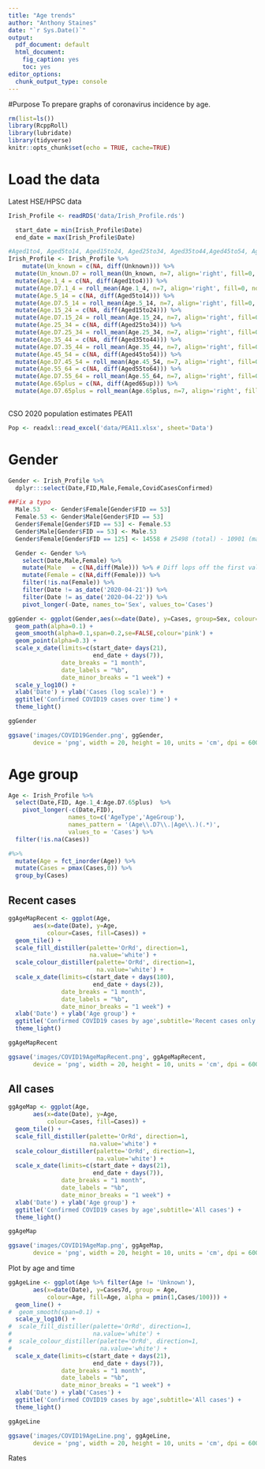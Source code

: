 ```yaml
---
title: "Age trends"
author: "Anthony Staines"
date: "`r Sys.Date()`"
output:
  pdf_document: default
  html_document: 
    fig_caption: yes
    toc: yes
editor_options:
  chunk_output_type: console
---
```


#Purpose
To prepare graphs of coronavirus incidence by age.

```r
rm(list=ls())
library(RcppRoll)
library(lubridate)
library(tidyverse)
knitr::opts_chunk$set(echo = TRUE, cache=TRUE)
```

# Load the data
Latest HSE/HPSC data

```r
Irish_Profile <- readRDS('data/Irish_Profile.rds')

  start_date = min(Irish_Profile$Date)
  end_date = max(Irish_Profile$Date)

#Aged1to4, Aged5to14, Aged15to24, Aged25to34, Aged35to44,Aged45to54, Aged55to64, Aged65up,
Irish_Profile <- Irish_Profile %>%
    mutate(Un_known = c(NA, diff(Unknown))) %>%
  mutate(Un_known.D7 = roll_mean(Un_known, n=7, align='right', fill=0, normalize=TRUE, na.rm=TRUE)) %>%
  mutate(Age.1_4 = c(NA, diff(Aged1to4))) %>%
  mutate(Age.D7.1_4 = roll_mean(Age.1_4, n=7, align='right', fill=0, normalize=TRUE, na.rm=TRUE)) %>%
  mutate(Age.5_14 = c(NA, diff(Aged5to14))) %>%
  mutate(Age.D7.5_14 = roll_mean(Age.5_14, n=7, align='right', fill=0, normalize=TRUE, na.rm=TRUE)) %>%
  mutate(Age.15_24 = c(NA, diff(Aged15to24))) %>%
  mutate(Age.D7.15_24 = roll_mean(Age.15_24, n=7, align='right', fill=0, normalize=TRUE, na.rm=TRUE)) %>%
  mutate(Age.25_34 = c(NA, diff(Aged25to34))) %>%
  mutate(Age.D7.25_34 = roll_mean(Age.25_34, n=7, align='right', fill=0, normalize=TRUE, na.rm=TRUE)) %>%
  mutate(Age.35_44 = c(NA, diff(Aged35to44))) %>%
  mutate(Age.D7.35_44 = roll_mean(Age.35_44, n=7, align='right', fill=0, normalize=TRUE, na.rm=TRUE)) %>%
  mutate(Age.45_54 = c(NA, diff(Aged45to54))) %>%
  mutate(Age.D7.45_54 = roll_mean(Age.45_54, n=7, align='right', fill=0, normalize=TRUE, na.rm=TRUE)) %>%
  mutate(Age.55_64 = c(NA, diff(Aged55to64))) %>%
  mutate(Age.D7.55_64 = roll_mean(Age.55_64, n=7, align='right', fill=0, normalize=TRUE, na.rm=TRUE)) %>%
  mutate(Age.65plus = c(NA, diff(Aged65up))) %>%
  mutate(Age.D7.65plus = roll_mean(Age.65plus, n=7, align='right', fill=0, normalize=TRUE, na.rm=TRUE))
  
```

CSO 2020 population estimates PEA11

```r

Pop <- readxl::read_excel('data/PEA11.xlsx', sheet='Data')


```

# Gender

```r
Gender <- Irish_Profile %>%
  dplyr:::select(Date,FID,Male,Female,CovidCasesConfirmed) 

##Fix a typo
  Male.53   <- Gender$Female[Gender$FID == 53]
  Female.53 <- Gender$Male[Gender$FID == 53]
  Gender$Female[Gender$FID == 53] <- Female.53
  Gender$Male[Gender$FID == 53] <- Male.53
  Gender$Female[Gender$FID == 125] <- 14558 # 25498 (total) - 10901 (males) - 39 (unknown previous day)

  Gender <- Gender %>%
    select(Date,Male,Female) %>%
    mutate(Male   = c(NA,diff(Male))) %>% # Diff lops off the first value 
    mutate(Female = c(NA,diff(Female))) %>%
    filter(!is.na(Female)) %>%
    filter(Date != as_date('2020-04-21')) %>%
    filter(Date != as_date('2020-04-22')) %>%
    pivot_longer(-Date, names_to='Sex', values_to='Cases')

```

```r
ggGender <- ggplot(Gender,aes(x=date(Date), y=Cases, group=Sex, colour=Sex)) +
  geom_path(alpha=0.1) +
  geom_smooth(alpha=0.1,span=0.2,se=FALSE,colour='pink') +
  geom_point(alpha=0.3) +
  scale_x_date(limits=c(start_date+ days(21),
                        end_date + days(7)),
               date_breaks = "1 month",
               date_labels = "%b",
               date_minor_breaks = "1 week") +
  scale_y_log10() +
  xlab('Date') + ylab('Cases (log scale)') +
  ggtitle('Confirmed COVID19 cases over time') +
  theme_light()

ggGender

ggsave('images/COVID19Gender.png', ggGender,
       device = 'png', width = 20, height = 10, units = 'cm', dpi = 600)
```

# Age group

```r
Age <- Irish_Profile %>%
  select(Date,FID, Age.1_4:Age.D7.65plus)  %>%
    pivot_longer(-c(Date,FID),
                 names_to=c('AgeType','AgeGroup'),
                 names_pattern = '(Age\\.D7\\.|Age\\.)(.*)',
                 values_to = 'Cases') %>%
  filter(!is.na(Cases))

#%>%
  mutate(Age = fct_inorder(Age)) %>%
  mutate(Cases = pmax(Cases,0)) %>%
  group_by(Cases)

```

## Recent cases

```r
ggAgeMapRecent <- ggplot(Age,
       aes(x=date(Date), y=Age,
           colour=Cases, fill=Cases)) +
  geom_tile() +
  scale_fill_distiller(palette='OrRd', direction=1,
                       na.value='white') +
  scale_colour_distiller(palette='OrRd', direction=1,
                         na.value='white') +
  scale_x_date(limits=c(start_date + days(180),
                        end_date + days(2)),
               date_breaks = "1 month",
               date_labels = "%b",
               date_minor_breaks = "1 week") +
  xlab('Date') + ylab('Age group') +
  ggtitle('Confirmed COVID19 cases by age',subtitle='Recent cases only') +
  theme_light()

ggAgeMapRecent

ggsave('images/COVID19AgeMapRecent.png', ggAgeMapRecent,
       device = 'png', width = 20, height = 10, units = 'cm', dpi = 600)
```

## All cases

```r
ggAgeMap <- ggplot(Age,
       aes(x=date(Date), y=Age,
           colour=Cases, fill=Cases)) +
  geom_tile() +
  scale_fill_distiller(palette='OrRd', direction=1,
                       na.value='white') +
  scale_colour_distiller(palette='OrRd', direction=1,
                         na.value='white') +
  scale_x_date(limits=c(start_date + days(21),
                        end_date + days(7)),
               date_breaks = "1 month",
               date_labels = "%b",
               date_minor_breaks = "1 week") +
  xlab('Date') + ylab('Age group') +
  ggtitle('Confirmed COVID19 cases by age',subtitle='All cases') +
  theme_light()

ggAgeMap

ggsave('images/COVID19AgeMap.png', ggAgeMap,
       device = 'png', width = 20, height = 10, units = 'cm', dpi = 600)
```

Plot by age and time

```r
ggAgeLine <- ggplot(Age %>% filter(Age != 'Unknown'),
       aes(x=date(Date), y=Cases7d, group = Age,
           colour=Age, fill=Age, alpha = pmin(1,Cases/100))) +
  geom_line() +
#  geom_smooth(span=0.1) +
  scale_y_log10() +
#  scale_fill_distiller(palette='OrRd', direction=1,
#                       na.value='white') +
#  scale_colour_distiller(palette='OrRd', direction=1,
#                         na.value='white') +
  scale_x_date(limits=c(start_date + days(21),
                        end_date + days(7)),
               date_breaks = "1 month",
               date_labels = "%b",
               date_minor_breaks = "1 week") +
  xlab('Date') + ylab('Cases') +
  ggtitle('Confirmed COVID19 cases by age',subtitle='All cases') +
  theme_light()

ggAgeLine

ggsave('images/COVID19AgeLine.png', ggAgeLine,
       device = 'png', width = 20, height = 10, units = 'cm', dpi = 600)

```

Rates

```r
```